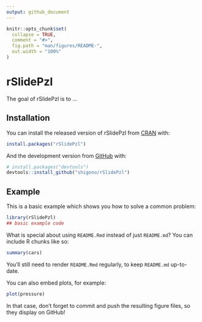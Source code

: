 ```yaml
---
output: github_document
---
```


<!-- README.md is generated from README.Rmd. Please edit that file -->

```r
knitr::opts_chunk$set(
  collapse = TRUE,
  comment = "#>",
  fig.path = "man/figures/README-",
  out.width = "100%"
)
```

# rSlidePzl

<!-- badges: start -->
<!-- badges: end -->

The goal of rSlidePzl is to ...

## Installation

You can install the released version of rSlidePzl from [CRAN](https://CRAN.R-project.org) with:

``` r
install.packages("rSlidePzl")
```

And the development version from [GitHub](https://github.com/) with:

``` r
# install.packages("devtools")
devtools::install_github("shigono/rSlidePzl")
```
## Example

This is a basic example which shows you how to solve a common problem:

```r
library(rSlidePzl)
## basic example code
```

What is special about using `README.Rmd` instead of just `README.md`? You can include R chunks like so:

```r
summary(cars)
```

You'll still need to render `README.Rmd` regularly, to keep `README.md` up-to-date.

You can also embed plots, for example:

```r
plot(pressure)
```

In that case, don't forget to commit and push the resulting figure files, so they display on GitHub!
